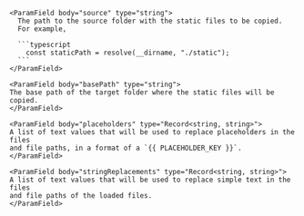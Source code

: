 <ParamField body="context.utils.importStaticFilesWithReplacements" >

  <Expandable title="function parameters">

    <ParamField body="source" type="string">
      The path to the source folder with the static files to be copied. 
      For example,
      
      ```typescript
        const staticPath = resolve(__dirname, "./static");
      ```
    </ParamField>

    <ParamField body="basePath" type="string">
    The base path of the target folder where the static files will be copied.
    </ParamField>

    <ParamField body="placeholders" type="Record<string, string>">
    A list of text values that will be used to replace placeholders in the files
    and file paths, in a format of a `{{ PLACEHOLDER_KEY }}`.
    </ParamField>

    <ParamField body="stringReplacements" type="Record<string, string>">
    A list of text values that will be used to replace simple text in the files
    and file paths of the loaded files.
    </ParamField>
  </Expandable >
</ParamField>